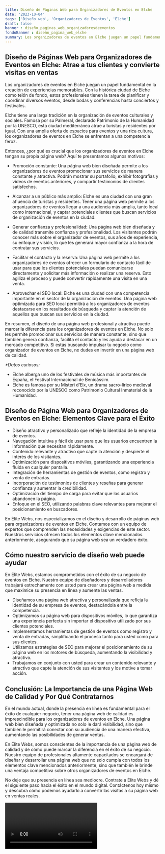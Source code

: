 ```yaml
---
title: Diseño de Páginas Web para Organizadores de Eventos en Elche
date: '2023-10-04'
tags: ['Diseño web', 'Organizadores de Eventos', 'Elche']
draft: false
banner : diseño_paginas_web_organizadoresdeeventos
fondoBanner : diseño_pagina_web_elche
summary: Los organizadores de eventos en Elche juegan un papel fundamental en la creación de experiencias memorables. Con la histórica ciudad de Elche como telón de fondo, estos profesionales tienen la tarea de planificar y coordinar diversos eventos, desde bodas y conferencias hasta conciertos y festivales.
---
```


## Diseño de Páginas Web para Organizadores de Eventos en Elche: Atrae a tus clientes y convierte visitas en ventas

Los organizadores de eventos en Elche juegan un papel fundamental en la creación de experiencias memorables. Con la histórica ciudad de Elche como telón de fondo, estos profesionales tienen la tarea de planificar y coordinar diversos eventos, desde bodas y conferencias hasta conciertos y festivales.

Elche tiene una larga tradición en la organización de eventos culturales y sociales. Famosa por su Palmeral, declarado Patrimonio de la Humanidad por la UNESCO, esta ciudad mediterránea atrae a turistas y residentes por igual. Con una amplia oferta de espacios para eventos y una rica cultura, los organizadores de eventos en Elche se enfrentan a una competencia feroz.

Entonces, ¿por qué es crucial que los organizadores de eventos en Elche tengan su propia página web? Aquí te presentamos algunos motivos:

- Promoción constante: Una página web bien diseñada permite a los organizadores de eventos promocionar sus servicios de manera constante y atractiva. Podrán mostrar su portafolio, exhibir fotografías y vídeos de eventos anteriores, y compartir testimonios de clientes satisfechos.

- Alcanzar a un público más amplio: Elche es una ciudad con una gran afluencia de turistas y residentes. Tener una página web permite a los organizadores de eventos llegar a una audiencia más amplia, tanto local como internacional, y captar potenciales clientes que buscan servicios de organización de eventos en la ciudad.

- Generar confianza y profesionalidad: Una página web bien diseñada y de calidad transmite confianza y profesionalidad. Los visitantes podrán conocer más sobre el organizador de eventos, sus años de experiencia, su enfoque y visión, lo que les generará mayor confianza a la hora de contratar sus servicios.

- Facilitar el contacto y la reserva: Una página web permite a los organizadores de eventos ofrecer un formulario de contacto fácil de usar para que los clientes potenciales puedan comunicarse directamente y solicitar más información o realizar una reserva. Esto agiliza el proceso y puede convertir rápidamente una visita en una venta.

- Aprovechar el SEO local: Elche es una ciudad con una competencia importante en el sector de la organización de eventos. Una página web optimizada para SEO local permitirá a los organizadores de eventos destacarse en los resultados de búsqueda y captar la atención de aquellos que buscan sus servicios en la ciudad.

En resumen, el diseño de una página web profesional y atractiva puede marcar la diferencia para los organizadores de eventos en Elche. No solo les permite promocionar sus servicios de manera constante, sino que también genera confianza, facilita el contacto y les ayuda a destacar en un mercado competitivo. Si estás buscando impulsar tu negocio como organizador de eventos en Elche, no dudes en invertir en una página web de calidad.

_*Datos curiosos:_
- Elche alberga uno de los festivales de música más importantes de España, el Festival Internacional de Benicàssim.
- Elche es famosa por su Misteri d'Elx, un drama sacro-lírico medieval reconocido por la UNESCO como Patrimonio Cultural Inmaterial de la Humanidad.

<GifSeo />

<Cta />

## Diseño de Página Web para Organizadores de Eventos en Elche: Elementos Clave para el Éxito

- Diseño atractivo y personalizado que refleje la identidad de la empresa de eventos.
- Navegación intuitiva y fácil de usar para que los usuarios encuentren la información que necesitan rápidamente.
- Contenido relevante y atractivo que capte la atención y despierte el interés de los visitantes.
- Optimización para dispositivos móviles, garantizando una experiencia fluida en cualquier pantalla.
- Integración de herramientas de gestión de eventos, como registro y venta de entradas.
- Incorporación de testimonios de clientes y reseñas para generar confianza y aumentar la credibilidad.
- Optimización del tiempo de carga para evitar que los usuarios abandonen la página.
- Enfoque en el SEO, utilizando palabras clave relevantes para mejorar el posicionamiento en buscadores.

En Élite Webs, nos especializamos en el diseño y desarrollo de páginas web para organizadores de eventos en Elche. Contamos con un equipo de expertos que comprenden las necesidades y exigencias de este sector. Nuestros servicios ofrecen todos los elementos clave mencionados anteriormente, asegurando que su página web sea un verdadero éxito.

## Cómo nuestro servicio de diseño web puede ayudar

En Élite Webs, estamos comprometidos con el éxito de su negocio de eventos en Elche. Nuestro equipo de diseñadores y desarrolladores trabajará estrechamente con usted para crear una página web a medida que maximice su presencia en línea y aumente las ventas.

- Diseñamos una página web atractiva y personalizada que refleja la identidad de su empresa de eventos, destacándola entre la competencia.
- Optimizamos su página web para dispositivos móviles, lo que garantiza una experiencia perfecta sin importar el dispositivo utilizado por sus clientes potenciales.
- Implementamos herramientas de gestión de eventos como registro y venta de entradas, simplificando el proceso tanto para usted como para sus clientes.
- Utilizamos estrategias de SEO para mejorar el posicionamiento de su página web en los motores de búsqueda, aumentando la visibilidad y atractivo.
- Trabajamos en conjunto con usted para crear un contenido relevante y atractivo que capte la atención de sus visitantes y los motive a tomar acción.

## Conclusión: La Importancia de una Página Web de Calidad y Por Qué Contratarnos

En el mundo actual, donde la presencia en línea es fundamental para el éxito de cualquier negocio, tener una página web de calidad es imprescindible para los organizadores de eventos en Elche. Una página web bien diseñada y optimizada no solo le dará visibilidad, sino que también le permitirá conectar con su audiencia de una manera efectiva, aumentando las posibilidades de generar ventas.

En Élite Webs, somos conscientes de la importancia de una página web de calidad y de cómo puede marcar la diferencia en el éxito de su negocio. Nuestro equipo de profesionales altamente capacitados se encargará de diseñar y desarrollar una página web que no solo cumpla con todos los elementos clave mencionados anteriormente, sino que también le brinde una ventaja competitiva sobre otros organizadores de eventos en Elche.

No deje que su presencia en línea sea mediocre. Contrate a Élite Webs y dé el siguiente paso hacia el éxito en el mundo digital. Contáctenos hoy mismo y descubra cómo podemos ayudarlo a convertir las visitas a su página web en ventas reales.

<Video />

<CtaBot job='Organizadores de Eventos' city='Elche'/>

<Gmaps query='Elche+españa+maps' />